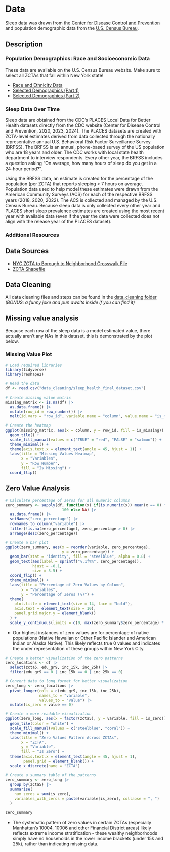 # Data

Sleep data was drawn from the [Center for Disease Control and Prevention](http://www.cdc.gov/places/) and population demographic data from the [U.S. Census Bureau](https://data.census.gov/all/tables).

## Description

### Population Demographics: Race and Socioeconomic Data {.unnumbered}
These data are available on the U.S. Census Bureau website. Make sure to select all ZCTAs that fall within New York state!

* [Race and Ethnicity Data](https://data.census.gov/table/ACSDT5Y2022.B03002?q=Race%20and%20Ethnicity&g=040XX00US36$8600000&y=2022)
* [Selected Demographics (Part 1)](https://data.census.gov/table/ACSDP5Y2022.DP03?q=selected%20demographi&g=860XX00US10002,10003,10004,10006&y=2022)
* [Selected Demographics (Part 2)](https://data.census.gov/table/ACSDP5Y2022.DP02?q=selected%20demographi&g=860XX00US10002,10003,10004,10006&y=2022)

### Sleep Data Over Time {.unnumbered}
Sleep data are obtained from the CDC's PLACES Local Data for Better Health datasets directly from the CDC website (Center for Disease Control and Prevention, 2020, 2023, 2024). The PLACES datasets are created with ZCTA-level estimates derived from data collected through the nationally representative annual U.S. Behavioral Risk Factor Surveillance Survey (BRFSS). The BRFSS is an annual, phone-based survey of the US population who are 18 years and older. The CDC works with local state health department to interview respondents. Every other year, the BRFSS includes a question asking "On average, how many hours of sleep do you get in a 24-hour period?". 

Using the BRFSS data, an estimate is created for the percentage of the population (per ZCTA) that reports sleeping < 7 hours on average. Population data used to help model these estimates were drawn from the American Community Surveys (ACS) for each of the respective BRFSS years (2018, 2020, 2022). The ACS is collected and managed by the U.S. Census Bureau. Because sleep data is only collected every other year and PLACES short sleep prevalence estimates are created using the most recent year with available data (even if the year the data were collected does not align with the release year of the PLACES dataset).

### Additional Resources {.unnumbered}

::: {.callout-note}
## Data Sources
* [NYC ZCTA to Borough to Neighborhood Crosswalk File](https://data.cityofnewyork.us/Health/Modified-Zip-Code-Tabulation-Areas-MODZCTA-/pri4-ifjk/data_preview)
* [ZCTA Shapefile](https://nychealth.github.io/covid-maps/modzcta-geo/about.html)
:::

::: {.callout-tip}
## Data Cleaning
All data cleaning files and steps can be found in the [data_cleaning folder](https://github.com/cj-concepcion/sleep-health/tree/main/data_cleaning) *(BONUS: a funny joke and pun awaits inside if you can find it)*
:::

## Missing value analysis

Because each row of the sleep data is a model estimated value, there actually aren't any NAs in this dataset, this is demonstrated by the plot below.

### Missing Value Plot
```r
# Load required libraries
library(tidyverse)
library(reshape2)

# Read the data
df <- read.csv("data_cleaning/sleep_health_final_dataset.csv")

# Create missing value matrix
missing_matrix <- is.na(df) |> 
  as.data.frame() |>
  mutate(row_id = row_number()) |>
  melt(id.vars = "row_id", variable.name = "column", value.name = "is_missing")

# Create the heatmap
ggplot(missing_matrix, aes(x = column, y = row_id, fill = is_missing)) +
  geom_tile() +
  scale_fill_manual(values = c("TRUE" = "red", "FALSE" = "salmon")) +
  theme_minimal() +
  theme(axis.text.x = element_text(angle = 45, hjust = 1)) +
  labs(title = "Missing Values Heatmap",
       x = "Variables",
       y = "Row Number",
       fill = "Is Missing") +
  coord_flip()
```

## Zero Value Analysis
```r
# Calculate percentage of zeros for all numeric columns
zero_summary <- sapply(df, function(x) if(is.numeric(x)) mean(x == 0) * 
                         100 else NA) |>
  as.data.frame() |>
  setNames("zero_percentage") |>
  rownames_to_column("variable") |>
  filter(!is.na(zero_percentage), zero_percentage > 0) |>
  arrange(desc(zero_percentage))

# Create a bar plot
ggplot(zero_summary, aes(x = reorder(variable, zero_percentage), 
                         y = zero_percentage)) +
  geom_bar(stat = "identity", fill = "steelblue", alpha = 0.8) +
  geom_text(aes(label = sprintf("%.1f%%", zero_percentage)), 
            hjust = -0.1, 
            size = 3.5) +
  coord_flip() +
  theme_minimal() +
  labs(title = "Percentage of Zero Values by Column",
       x = "Variables",
       y = "Percentage of Zeros (%)") +
  theme(
    plot.title = element_text(size = 14, face = "bold"),
    axis.text = element_text(size = 10),
    panel.grid.major.y = element_blank()
  ) +
  scale_y_continuous(limits = c(0, max(zero_summary$zero_percentage) * 1.2))
```

- Our highest instances of zero values are for percentage of native populations (Native Hawaiian or Other Pacific Islander and American Indian or Alaska Native). This likely reflects true 0 values and indicates the under representation of these groups within New York City.

```r
# Create a better visualization of the zero patterns
zero_locations <- df |>
  select(zcta5, edu_gr9, inc_15k, inc_25k) |>
  filter(edu_gr9 == 0 | inc_15k == 0 | inc_25k == 0)

# Convert data to long format for better visualization
zero_long <- zero_locations |>
  pivot_longer(cols = c(edu_gr9, inc_15k, inc_25k),
               names_to = "variable",
               values_to = "value") |>
  mutate(is_zero = value == 0)

# Create a more readable visualization
ggplot(zero_long, aes(x = factor(zcta5), y = variable, fill = is_zero)) +
  geom_tile(color = "white") +
  scale_fill_manual(values = c("steelblue", "coral")) +
  theme_minimal() +
  labs(title = "Zero Values Pattern Across ZCTAs",
       x = "ZCTA",
       y = "Variable",
       fill = "Is Zero") +
  theme(axis.text.x = element_text(angle = 45, hjust = 1),
        panel.grid = element_blank()) +
  scale_x_discrete(name = "ZCTA")

# Create a summary table of the patterns
zero_summary <- zero_long |>
  group_by(zcta5) |>
  summarise(
    num_zeros = sum(is_zero),
    variables_with_zeros = paste(variable[is_zero], collapse = ", ")
  )

zero_summary
```

- The systematic pattern of zero values in certain ZCTAs (especially Manhattan's 10004, 10006 and other Financial District areas) likely reflects extreme income stratification - these wealthy neighborhoods simply have no households in the lower income brackets (under 15k and 25k), rather than indicating missing data.
